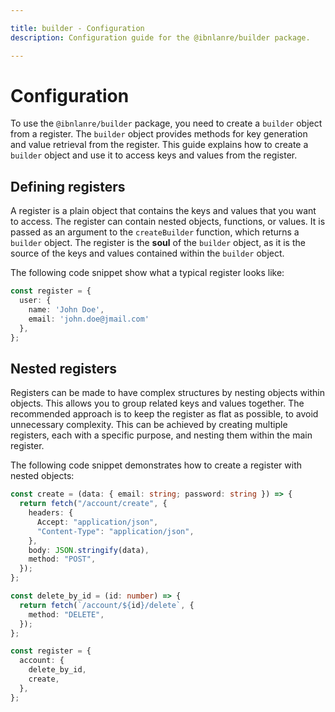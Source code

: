 ```yaml
---

title: builder - Configuration
description: Configuration guide for the @ibnlanre/builder package.

---
```


# Configuration

To use the `@ibnlanre/builder` package, you need to create a `builder` object from a register. The `builder` object provides methods for key generation and value retrieval from the register. This guide explains how to create a `builder` object and use it to access keys and values from the register. 

## Defining registers

A register is a plain object that contains the keys and values that you want to access. The register can contain nested objects, functions, or values. It is passed as an argument to the `createBuilder` function, which returns a `builder` object. The register is the **soul** of the `builder` object, as it is the source of the keys and values contained within the `builder` object.

The following code snippet show what a typical register looks like:

```typescript copy
const register = {
  user: {
    name: 'John Doe',
    email: 'john.doe@jmail.com'
  },
};
```

## Nested registers

Registers can be made to have complex structures by nesting objects within objects. This allows you to group related keys and values together. The recommended approach is to keep the register as flat as possible, to avoid unnecessary complexity. This can be achieved by creating multiple registers, each with a specific purpose, and nesting them within the main register.

The following code snippet demonstrates how to create a register with nested objects:

```typescript copy
const create = (data: { email: string; password: string }) => {
  return fetch("/account/create", {
    headers: {
      Accept: "application/json",
      "Content-Type": "application/json",
    },
    body: JSON.stringify(data),
    method: "POST",
  });
};

const delete_by_id = (id: number) => {
  return fetch(`/account/${id}/delete`, {
    method: "DELETE",
  });
};

const register = {
  account: {
    delete_by_id,
    create,
  },
};
```